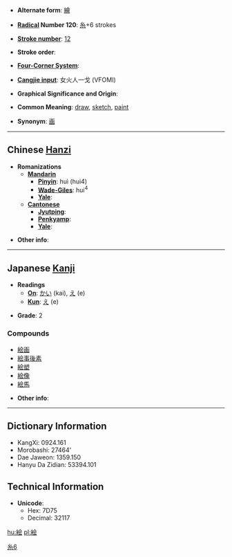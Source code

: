 * '''Alternate form''': [[繪]]

* '''[[Wiktionary:Chinese radical index| Radical]] Number 120''': [[Wiktionary:Chinese radical index 糸|糸]]+6 strokes

* '''[[Wiktionary:Chinese total strokes index|Stroke number]]''': [[Wiktionary:Chinese total strokes index 12|12]]

* '''Stroke order''': 

* '''[[Wiktionary:Chinese four corner index|Four-Corner System]]''': 

* '''[[Wiktionary:Chinese Cangjie index|Cangjie input]]''': 女火人一戈 (VFOMI)

* '''Graphical Significance and Origin''': 

* '''Common Meaning''': [[draw]], [[sketch]], [[paint]]

* '''Synonym''': [[画]]

----

== Chinese [[Hanzi]] ==

* '''Romanizations'''
** '''[[Mandarin]]'''
*** '''[[Pinyin]]''': huì (hui4)
*** '''[[Wade-Giles]]''': hui<sup>4</sup>
*** '''[[Yale]]''': 
** '''[[Cantonese]]'''
*** '''[[Jyutping]]''':
*** '''[[Penkyamp]]''': 
*** '''[[Yale]]''': 

* '''Other info''': 

----

== Japanese [[Kanji]] ==

* '''Readings'''
** '''[[On]]''': [[かい]] (kai), [[え]] (e)
** '''[[Kun]]''': [[え]] (e)

* '''Grade''': 2[[Category:Grade 2 kanji|糸6]]

===Compounds===
*[[絵画]]
*[[絵事後素]]
*[[絵塑]]
*[[絵像]]
*[[絵馬]]

* '''Other info''':  

----

== Dictionary Information ==

* KangXi: 0924.161
* Morobashi: 27464'
* Dae Jaweon: 1359.150
* Hanyu Da Zidian: 53394.101

== Technical Information ==

* '''Unicode''':
** Hex: 7D75
** Decimal: 32117

[[hu:絵]]
[[pl:絵]]